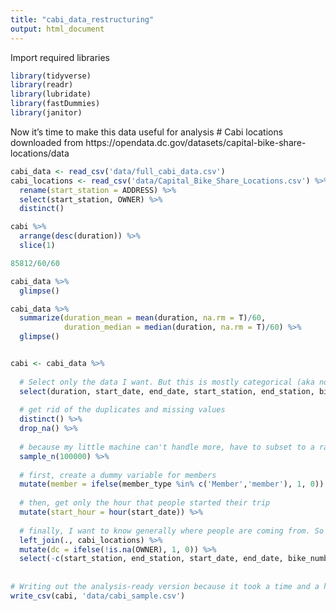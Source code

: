 ```yaml
---
title: "cabi_data_restructuring"
output: html_document
---
```


Import required libraries
```r
library(tidyverse)
library(readr)
library(lubridate)
library(fastDummies)
library(janitor)
```

Now it's time to make this data useful for analysis
# Cabi locations downloaded from https://opendata.dc.gov/datasets/capital-bike-share-locations/data
```r
cabi_data <- read_csv('data/full_cabi_data.csv')
cabi_locations <- read_csv('data/Capital_Bike_Share_Locations.csv') %>% 
  rename(start_station = ADDRESS) %>% 
  select(start_station, OWNER) %>% 
  distinct()

cabi %>% 
  arrange(desc(duration)) %>% 
  slice(1)

85812/60/60

cabi_data %>% 
  glimpse()

cabi_data %>% 
  summarize(duration_mean = mean(duration, na.rm = T)/60,
            duration_median = median(duration, na.rm = T)/60) %>% 
  glimpse()


cabi <- cabi_data %>% 
  
  # Select only the data I want. But this is mostly categorical (aka not helpful for the type of analysis I have to do) so move on
  select(duration, start_date, end_date, start_station, end_station, bike_number,member_type) %>% 
  
  # get rid of the duplicates and missing values
  distinct() %>% 
  drop_na() %>% 
  
  # because my little machine can't handle more, have to subset to a random sample of 100,000 rides
  sample_n(100000) %>% 
 
  # first, create a dummy variable for members
  mutate(member = ifelse(member_type %in% c('Member','member'), 1, 0)) %>% 
  
  # then, get only the hour that people started their trip
  mutate(start_hour = hour(start_date)) %>% 
  
  # finally, I want to know generally where people are coming from. So I'll make a dummy variable for if a user started their journer in DC or not 
  left_join(., cabi_locations) %>% 
  mutate(dc = ifelse(!is.na(OWNER), 1, 0)) %>% 
  select(-c(start_station, end_station, start_date, end_date, bike_number, member_type, OWNER))
  
  
# Writing out the analysis-ready version because it took a time and a half to process through
write_csv(cabi, 'data/cabi_sample.csv')

```
